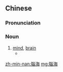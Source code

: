{{also|脑海}}
==Chinese==
{{zh-forms|s=脑海}}

===Pronunciation===
{{zh-pron
|m=nǎohǎi
|c=nou5 hoi2
|h=pfs=nó-hói
|mn=qz:ló-hái/tw,xm,zz:náu-hái
|cat=n
}}

===Noun===
{{zh-noun}}

# [[mind]], [[brain]]
#* {{zh-x|難忘 妳 對 我 那 種 體貼入微　時時刻刻 腦海 中 都 緊記|I can't forget that attention you gave me; it's still stuck fast in my '''mind''' all the time|C-LIT|ref={{w2|zh|許冠傑}}, {{lang|zh|難忘你}}}}

[[zh-min-nan:腦海]]
[[mg:腦海]]
